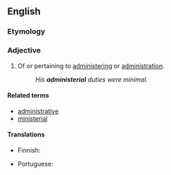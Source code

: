 ==English==

===Etymology===
{{suffix|administer|ial|lang=en}}
===Adjective===
{{en-adj}}

# Of or pertaining to [[administering]] or [[administration]].
#: ''His '''administerial''' duties were minimal.''

====Related terms====
* [[administrative]]
* [[ministerial]]

====Translations====
{{trans-top|of or pertaining to administering or administration}}
* Finnish: {{t|fi|hallinnollinen}}
{{trans-mid}}
* Portuguese: {{t+|pt|administrativo}}
{{trans-bottom}}